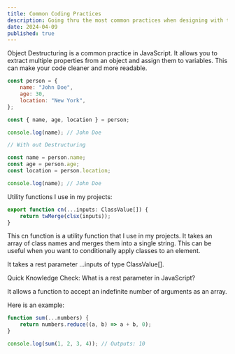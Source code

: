 ```yaml
---
title: Common Coding Practices
description: Going thru the most common practices when designing with tailwind or CSS in that matter really.
date: 2024-04-09
published: true
---
```


Object Destructuring is a common practice in JavaScript. It allows you to extract multiple properties from an object and assign them to variables. This can make your code cleaner and more readable.

```js
const person = {
	name: "John Doe",
	age: 30,
	location: "New York",
};

const { name, age, location } = person;

console.log(name); // John Doe

// With out Destructuring

const name = person.name;
const age = person.age;
const location = person.location;

console.log(name); // John Doe
```

Utility functions I use in my projects:

```js
export function cn(...inputs: ClassValue[]) {
	return twMerge(clsx(inputs));
}
```

This cn function is a utility function that I use in my projects.
It takes an array of class names and merges them into a single string.
This can be useful when you want to conditionally apply classes to an element.

It takes a rest parameter ...inputs of type ClassValue[].

Quick Knowledge Check:
What is a rest parameter in JavaScript?

It allows a function to accept an indefinite number of arguments as an array.

Here is an example:

```js
function sum(...numbers) {
	return numbers.reduce((a, b) => a + b, 0);
}

console.log(sum(1, 2, 3, 4)); // Outputs: 10
```

